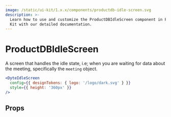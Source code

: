 ```yaml
---
image: /static/ui-kit/1.x.x/components/productdb-idle-screen.svg
description: >-
  Learn how to use and customize the ProductDBIdleScreen component in ProductDB's React UI
  Kit with our detailed documentation.
---
```


# ProductDBIdleScreen

A screen that handles the idle state,
i.e; when you are waiting for data about the meeting, specifically the `meeting` object.

```jsx live
<DyteIdleScreen
  config={{ designTokens: { logo: '/logo/dark.svg' } }}
  style={{ height: '360px' }}
/>
```

## Props

<PropsTable of="productdb-idle-screen" />

<head>
  <title>React UI Kit ProductDBIdleScreen</title>
</head>
